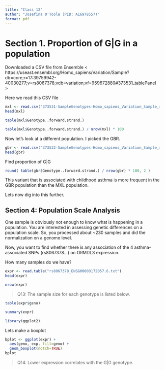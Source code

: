 ```yaml
---
title: "Class 12"
author: "Josefina O'Toole (PID: A16978557)"
format: pdf
---
```


# Section 1. Proportion of G|G in a population

Downloaded a CSV file from Ensemble < https://useast.ensembl.org/Homo_sapiens/Variation/Sample?db=core;r=17:39759942-40030277;v=rs8067378;vdb=variation;vf=959672880#373531_tablePanel >

Here we read this CSV file

```r
mxl <- read.csv("373531-SampleGenotypes-Homo_sapiens_Variation_Sample_rs8067378.csv")
head(mxl)
```

```r
table(mxl$Genotype..forward.strand.)
```

```r
table(mxl$Genotype..forward.strand.) / nrow(mxl) * 100
```

Now let's look at a different population. I picked the GBR.

```r
gbr <- read.csv("373522-SampleGenotypes-Homo_sapiens_Variation_Sample_rs8067378.csv")
head(gbr)
```

Find proportion of G|G

```r
round( table(gbr$Genotype..forward.strand.) / nrow(gbr) * 100, 2 )
```

This variant that is associated with childhood asthma is more frequent in the GBR population than the MXL population.

Lets now dig into this further.

## Section 4: Population Scale Analysis

One sample is obviously not enough to know what is happening in a population. You are interested in assessing genetic differences on a population scale. So, you processed about ~230 samples and did the normalization on a genome level. 

Now, you want to find whether there is any association of the 4 asthma-associated SNPs (rs8067378…) on ORMDL3 expression.

How many samples do we have?

```r
expr <- read.table("rs8067378_ENSG00000172057.6.txt")
head(expr)
```

```r
nrow(expr)
```

> Q13: The sample size for each genotype is listed below.

```r
table(expr$geno)
```

```r
summary(expr)
```

```r
library(ggplot2)
```

Lets make a boxplot

```r
bplot <- ggplot(expr) +
  aes(geno, exp, fill=geno) +
  geom_boxplot(notch=TRUE)
bplot
```

> Q14: Lower expression correlates with the G|G genotype.


